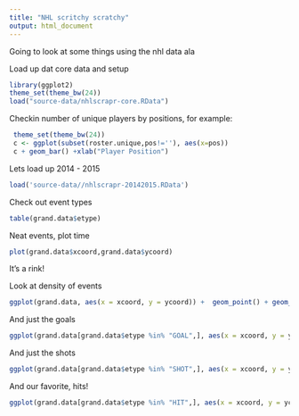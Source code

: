 ```yaml
---
title: "NHL scritchy scratchy"
output: html_document
---
```

Going to look at some things using the nhl data ala 

Load up dat core data and setup
```r
library(ggplot2)
theme_set(theme_bw(24))
load("source-data/nhlscrapr-core.RData")

```

Checkin number of unique players by positions, for example:

```r
 theme_set(theme_bw(24))
 c <- ggplot(subset(roster.unique,pos!=''), aes(x=pos))
 c + geom_bar() +xlab("Player Position")
```


Lets load up 2014 - 2015
```r
load('source-data//nhlscrapr-20142015.RData')

```
Check out event types
```r
table(grand.data$etype)

```

Neat events, plot time
```r
plot(grand.data$xcoord,grand.data$ycoord)

```
It's a rink!

Look at density of events
```r
ggplot(grand.data, aes(x = xcoord, y = ycoord)) +  geom_point() + geom_density2d()
```

And just the goals
```r
ggplot(grand.data[grand.data$etype %in% "GOAL",], aes(x = xcoord, y = ycoord)) +  geom_point() + geom_density2d()
```

And just the shots
```r
ggplot(grand.data[grand.data$etype %in% "SHOT",], aes(x = xcoord, y = ycoord)) +  geom_point() + geom_density2d()
```

And our favorite, hits!
```r
ggplot(grand.data[grand.data$etype %in% "HIT",], aes(x = xcoord, y = ycoord)) +  geom_point() + geom_density2d()
```
